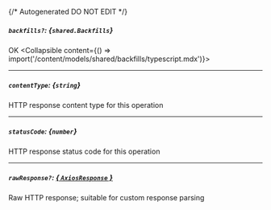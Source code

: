 {/* Autogenerated DO NOT EDIT  */}

##### `backfills?`: *{`shared.Backfills`}*
OK
<Collapsible content={() => import('/content/models/shared/backfills/typescript.mdx')}>
</Collapsible>

---
##### `contentType`: *{`string`}*
HTTP response content type for this operation

---
##### `statusCode`: *{`number`}*
HTTP response status code for this operation

---
##### `rawResponse?`: [*{ `AxiosResponse` }*](https://axios-http.com/docs/res_schema)
Raw HTTP response; suitable for custom response parsing

